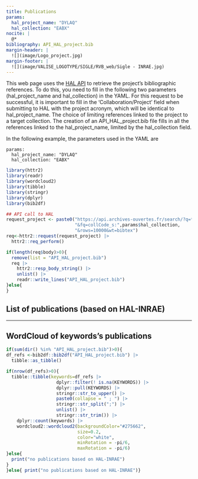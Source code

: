 ```yaml
---
title: Publications
params:
  hal_project_name: "DYLAQ"
  hal_collection: "EABX"
nocite: |
  @*
bibliography: API_HAL_project.bib
margin-header: |
  ![](image/Logo_project.jpg)
margin-footer: |
  ![](image/VALISE_LOGOTYPE/SIGLE/RVB_web/Sigle - INRAE.jpg)
---
```


This web page uses the [HAL API](https://api.archives-ouvertes.fr/docs) to retrieve the project's bibliographic references. To do this, you need to fill in the following two parameters (hal_project_name and hal_collection) in the YAML.
For this request to be successful, it is important to fill in the 'Collaboration/Project' field when submitting to HAL with the project acronym, which will be identical to hal_project_name. The choice of limiting references linked to the project to a target collection.
The creation of an API_HAL_project.bib file fills in all the references linked to the hal_project_name, limited by the hal_collection field.

In the following example, the parameters used in the YAML are
```
params:
  hal_project_name: "DYLAQ"
  hal_collection: "EABX"
```


```r
library(httr2)
library(readr)
library(wordcloud2)
library(tibble)
library(stringr)
library(dplyr)
library(bib2df)

## API call to HAL
request_project <- paste0("https://api.archives-ouvertes.fr/search/?q=*","&fq=collaboration_s:",params$hal_project_name,
                          "&fq=collCode_s:",params$hal_collection,
                          "&rows=10000&wt=bibtex")
req<-httr2::request(request_project) |>
  httr2::req_perform() 

if(length(req$body)>0){
  remove(list = "API_HAL_project.bib")
  req |> 
    httr2::resp_body_string() |>
    unlist() |>
    readr::write_lines("API_HAL_project.bib")
}else{
}
```



## List of publications (based on HAL-INRAE)

::: {#refs}
:::

---

## WordCloud of keywords's publications

```r
if(sum(dir() %in% "API_HAL_project.bib")>0){
df_refs <-bib2df::bib2df("API_HAL_project.bib") |> 
  tibble::as_tibble()

if(nrow(df_refs)>0){
  tibble::tibble(keywords=df_refs |> 
                   dplyr::filter(! is.na(KEYWORDS)) |> 
                   dplyr::pull(KEYWORDS) |> 
                   stringr::str_to_upper() |> 
                   paste0(collapse = " ; ") |> 
                   stringr::str_split(";") |> 
                   unlist() |> 
                   stringr::str_trim()) |> 
    dplyr::count(keywords) |> 
    wordcloud2::wordcloud2(backgroundColor="#275662",
                           size=0.2,
                           color="white",
                           minRotation = -pi/6,
                           maxRotation = -pi/6)
}else{
  print("no publications based on HAL-INRAE")
}
}else{ print("no publications based on HAL-INRAE")}
```



